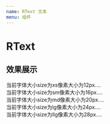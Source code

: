 ```yaml
---
name: RText 文本
menu: 组件
---
```





# RText

<PropsTable of={RText} />

## 效果展示

<Playground>
<RText size="xs" style={{ backgroundColor:"red",color:"#fff" }}>
    当前字体大小size为xs像素大小为12px....
 </RText>
 <br/>
 <RText size="sm" style={{ backgroundColor:"red",color:"#fff" }}>
     当前字体大小size为sm像素大小为16px....
  </RText>
  <br/>
 <RText size="md" style={{ backgroundColor:"red",color:"#fff" }}>
    当前字体大小size为md像素大小为20px....
 </RText>
 <br/>
 <RText size="lg" style={{ backgroundColor:"red",color:"#fff" }}>
     当前字体大小size为lg像素大小为24px....
  </RText>
 <br/>
 <RText size="llg" style={{ backgroundColor:"blue",color:"#fff" }}>
     当前字体大小size为llg像素大小为28px....
  </RText>
</Playground>

